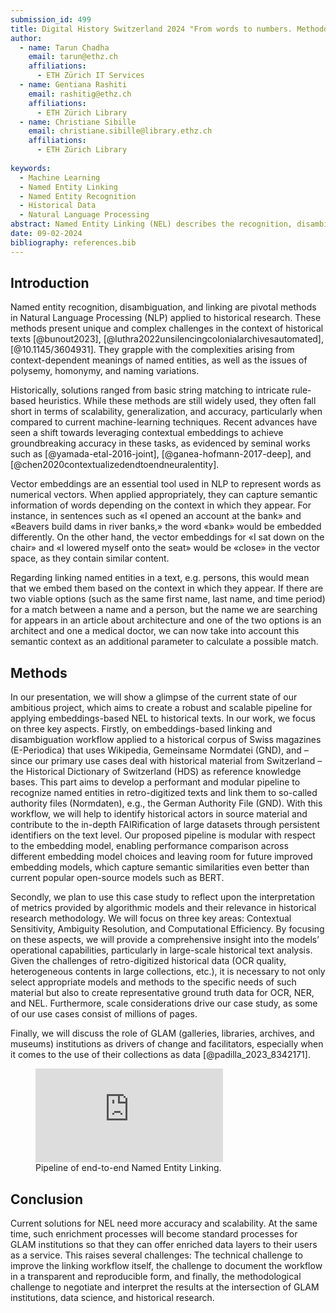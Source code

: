```yaml
---
submission_id: 499
title: Digital History Switzerland 2024 "From words to numbers. Methodological perspectives on large scale Named Entity Linking"
author:
  - name: Tarun Chadha
    email: tarun@ethz.ch
    affiliations:
      - ETH Zürich IT Services
  - name: Gentiana Rashiti
    email: rashitig@ethz.ch
    affiliations:
      - ETH Zürich Library
  - name: Christiane Sibille
    email: christiane.sibille@library.ethz.ch
    affiliations:
      - ETH Zürich Library
  
keywords:
  - Machine Learning
  - Named Entity Linking
  - Named Entity Recognition
  - Historical Data
  - Natural Language Processing
abstract: Named Entity Linking (NEL) describes the recognition, disambiguation, and linking of so-called «Named Entities» (such as people, places, and organizations) in text. Machine-assisted linking of entities helps to identify historical actors in large source corpora and thus contributes significantly to digital approaches in historical research. However, applying NEL to historical data presents unique challenges due to issues ranging from poor OCR and alternate spellings to people in historical texts being under-represented in contemporary databases. Given that we often have only sparse specific information about an entity in its direct context, we are developing a robust, modular, and scalable workflow in which we «embed» the people by the context in which they appear. This gives us more information, enabling disambiguation even when only limited data is present and application of NEL to large text corpora. Such techniques have been used and described in works such as [@10.1007/978-3-030-29563-9_13] and [@vasilyev2022namedentitylinkingentity]. With developing this pipeline and the corresponding embedding knowledge base(s) of historical entities we want to enable the use of such methods in the Swiss GLAM landscape.
date: 09-02-2024
bibliography: references.bib
---
```


## Introduction

Named entity recognition, disambiguation, and linking are pivotal methods in Natural Language Processing (NLP) applied to historical research. These methods present unique and complex challenges in the context of historical texts [@bunout2023], [@luthra2022unsilencingcolonialarchivesautomated], [@10.1145/3604931]. They grapple with the complexities arising from context-dependent meanings of named entities, as well as the issues of polysemy, homonymy, and naming variations.

Historically, solutions ranged from basic string matching to intricate rule-based heuristics. While these methods are still widely used, they often fall short in terms of scalability, generalization, and accuracy, particularly when compared to current machine-learning techniques. Recent advances have seen a shift towards leveraging contextual embeddings to achieve groundbreaking accuracy in these tasks, as evidenced by seminal works such as [@yamada-etal-2016-joint], [@ganea-hofmann-2017-deep], and [@chen2020contextualizedendtoendneuralentity].

Vector embeddings are an essential tool used in NLP to represent words as numerical vectors. When applied appropriately, they can capture semantic information of words depending on the context in which they appear. For instance, in sentences such as «I opened an account at the bank» and «Beavers build dams in river banks,» the word «bank» would be embedded differently. On the other hand, the vector embeddings for «I sat down on the chair» and «I lowered myself onto the seat» would be «close» in the vector space, as they contain similar content.

Regarding linking named entities in a text, e.g. persons, this would mean that we embed them based on the context in which they appear. If there are two viable options (such as the same first name, last name, and time period) for a match between a name and a person, but the name we are searching for appears in an article about architecture and one of the two options is an architect and one a medical doctor, we can now take into account this semantic context as an additional parameter to calculate a possible match.

## Methods
In our presentation, we will show a glimpse of the current state of our ambitious project, which aims to create a robust and scalable pipeline for applying embeddings-based NEL to historical texts. In our work, we focus on three key aspects. Firstly, on embeddings-based linking and disambiguation workflow applied to a historical corpus of Swiss magazines (E-Periodica) that uses Wikipedia, Gemeinsame Normdatei (GND), and – since our primary use cases deal with historical material from Switzerland – the Historical Dictionary of Switzerland (HDS) as reference knowledge bases. This part aims to develop a performant and modular pipeline to recognize named entities in retro-digitized texts and link them to so-called authority files (Normdaten), e.g., the German Authority File (GND). With this workflow, we will help to identify historical actors in source material and contribute to the in-depth FAIRification of large datasets through persistent identifiers on the text level. Our proposed pipeline is modular with respect to the embedding model, enabling performance comparison across different embedding model choices and leaving room for future improved embedding models, which capture semantic similarities even better than current popular open-source models such as BERT.

Secondly, we plan to use this case study to reflect upon the interpretation of metrics provided by algorithmic models and their relevance in historical research methodology. We will focus on three key areas: Contextual Sensitivity, Ambiguity Resolution, and Computational Efficiency. By focusing on these aspects, we will provide a comprehensive insight into the models' operational capabilities, particularly in large-scale historical text analysis. Given the challenges of retro-digitized historical data (OCR quality, heterogeneous contents in large collections, etc.), it is necessary to not only select appropriate models and methods to the specific needs of such material but also to create representative ground truth data for OCR, NER, and NEL. Furthermore, scale considerations drive our case study, as some of our use cases consist of millions of pages.

Finally, we will discuss the role of GLAM (galleries, libraries, archives, and museums) institutions as drivers of change and facilitators, especially when it comes to the use of their collections as data [@padilla_2023_8342171].

![Pipeline of end-to-end Named Entity Linking.](https://github.com/rashitig/abstract-template/blob/main/images/graph.pdf)

## Conclusion
Current solutions for NEL need more accuracy and scalability. At the same time, such enrichment processes will become standard processes for GLAM institutions so that they can offer enriched data layers to their users as a service. This raises several challenges: The technical challenge to improve the linking workflow itself, the challenge to document the workflow in a transparent and reproducible form, and finally, the methodological challenge to negotiate and interpret the results at the intersection of GLAM institutions, data science, and historical research.   
